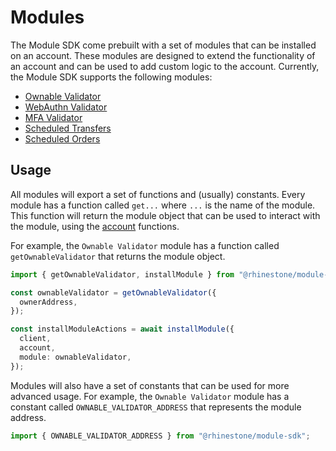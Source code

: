 # Modules

The Module SDK come prebuilt with a set of modules that can be installed on an account. These modules are designed to extend the functionality of an account and can be used to add custom logic to the account. Currently, the Module SDK supports the following modules:

- [Ownable Validator](../modules/ownable-validator.mdx)
- [WebAuthn Validator](../modules/webauthn-validator.mdx)
- [MFA Validator](../modules/mfa-validator.mdx)
- [Scheduled Transfers](../modules/scheduled-transfers.mdx)
- [Scheduled Orders](../modules/scheduled-orders.mdx)

## Usage

All modules will export a set of functions and (usually) constants. Every module has a function called `get...` where `...` is the name of the module. This function will return the module object that can be used to interact with the module, using the [account](./accounts.mdx) functions.

For example, the `Ownable Validator` module has a function called `getOwnableValidator` that returns the module object.

```typescript
import { getOwnableValidator, installModule } from "@rhinestone/module-sdk";

const ownableValidator = getOwnableValidator({
  ownerAddress,
});

const installModuleActions = await installModule({
  client,
  account,
  module: ownableValidator,
});
```

Modules will also have a set of constants that can be used for more advanced usage. For example, the `Ownable Validator` module has a constant called `OWNABLE_VALIDATOR_ADDRESS` that represents the module address.

```typescript
import { OWNABLE_VALIDATOR_ADDRESS } from "@rhinestone/module-sdk";
```

